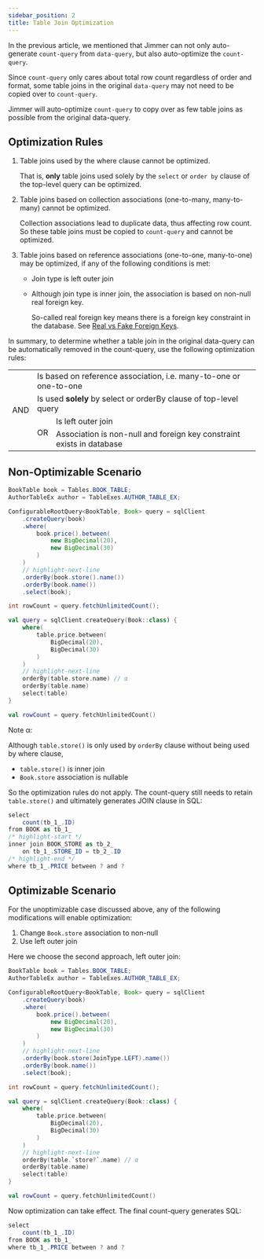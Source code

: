 ```yaml
---
sidebar_position: 2
title: Table Join Optimization
---
```



In the previous article, we mentioned that Jimmer can not only auto-generate `count-query` from `data-query`, but also auto-optimize the `count-query`.

Since `count-query` only cares about total row count regardless of order and format, some table joins in the original `data-query` may not need to be copied over to `count-query`.  

Jimmer will auto-optimize `count-query` to copy over as few table joins as possible from the original data-query.

## Optimization Rules

1.  Table joins used by the where clause cannot be optimized.

    That is, **only** table joins used solely by the `select` or `order by` clause of the top-level query can be optimized.
   
2.  Table joins based on collection associations (one-to-many, many-to-many) cannot be optimized.

    Collection associations lead to duplicate data, thus affecting row count. So these table joins must be copied to `count-query` and cannot be optimized.
   
3.  Table joins based on reference associations (one-to-one, many-to-one) may be optimized, if any of the following conditions is met:

    - Join type is left outer join
    
    - Although join type is inner join, the association is based on non-null real foreign key.
    
        So-called real foreign key means there is a foreign key constraint in the database. See [Real vs Fake Foreign Keys](../../mapping/base/foreignkey).
     
In summary, to determine whether a table join in the original data-query can be automatically removed in the count-query, use the following optimization rules: 

<table>
    <tr>
        <td rowspan="4">
            AND
        </td>
        <td colspan="2">
            Is based on reference association, i.e. many-to-one or one-to-one
        </td>
    </tr>
    <tr>
        <td colspan="2">
            Is used <b>solely</b> by select or orderBy clause of top-level query
        </td>
    </tr>
    <tr>
        <td rowspan="2">
            OR
        </td>
        <td>
            Is left outer join
        </td>
    </tr>
    <tr>
        <td>
            Association is non-null and foreign key constraint exists in database 
        </td>
    </tr>
</table>

## Non-Optimizable Scenario

<Tabs groupId="language">
<TabItem value="java" label="Java"> 

```java
BookTable book = Tables.BOOK_TABLE;
AuthorTableEx author = TableExes.AUTHOR_TABLE_EX;

ConfigurableRootQuery<BookTable, Book> query = sqlClient
    .createQuery(book)
    .where(
        book.price().between(
            new BigDecimal(20), 
            new BigDecimal(30)
        )
    )
    // highlight-next-line
    .orderBy(book.store().name())  
    .orderBy(book.name())
    .select(book);

int rowCount = query.fetchUnlimitedCount(); 
```

</TabItem>
<TabItem value="kotlin" label="Kotlin">

```kotlin
val query = sqlClient.createQuery(Book::class) {
    where(
        table.price.between(
            BigDecimal(20),
            BigDecimal(30)  
        )
    )
    // highlight-next-line 
    orderBy(table.store.name) // α
    orderBy(table.name)
    select(table)
}  

val rowCount = query.fetchUnlimitedCount()
```

</TabItem>
</Tabs>

Note α:

Although `table.store()` is only used by `orderBy` clause without being used by where clause,
-   `table.store()` is inner join
-   `Book.store` association is nullable

So the optimization rules do not apply. The count-query still needs to retain `table.store()` and ultimately generates JOIN clause in SQL:

```csharp 
select
    count(tb_1_.ID)
from BOOK as tb_1_
/* highlight-start */  
inner join BOOK_STORE as tb_2_
    on tb_1_.STORE_ID = tb_2_.ID 
/* highlight-end */
where tb_1_.PRICE between ? and ?
```

## Optimizable Scenario  

For the unoptimizable case discussed above, any of the following modifications will enable optimization:

1.  Change `Book.store` association to non-null
2.  Use left outer join

Here we choose the second approach, left outer join:

<Tabs groupId="language">
<TabItem value="java" label="Java">

```java
BookTable book = Tables.BOOK_TABLE;
AuthorTableEx author = TableExes.AUTHOR_TABLE_EX;

ConfigurableRootQuery<BookTable, Book> query = sqlClient
    .createQuery(book)
    .where(
        book.price().between(
            new BigDecimal(20),
            new BigDecimal(30)
        )
    )
    // highlight-next-line
    .orderBy(book.store(JoinType.LEFT).name())
    .orderBy(book.name()) 
    .select(book);

int rowCount = query.fetchUnlimitedCount();
```

</TabItem>
<TabItem value="kotlin" label="Kotlin">  

```kotlin 
val query = sqlClient.createQuery(Book::class) {
    where(
        table.price.between(
            BigDecimal(20),
            BigDecimal(30)
        )
    )
    // highlight-next-line
    orderBy(table.`store?`.name) // α  
    orderBy(table.name)
    select(table)
}

val rowCount = query.fetchUnlimitedCount() 
```

</TabItem>
</Tabs>

Now optimization can take effect. The final count-query generates SQL:

```csharp
select
    count(tb_1_.ID)  
from BOOK as tb_1_
where tb_1_.PRICE between ? and ?
```
